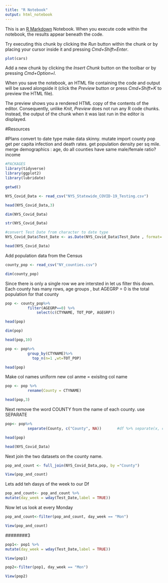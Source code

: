 ```yaml
---
title: "R Notebook"
output: html_notebook
---
```


This is an [R Markdown](http://rmarkdown.rstudio.com) Notebook. When you execute code within the notebook, the results appear beneath the code. 

Try executing this chunk by clicking the *Run* button within the chunk or by placing your cursor inside it and pressing *Cmd+Shift+Enter*. 

```r
plot(cars)
```

Add a new chunk by clicking the *Insert Chunk* button on the toolbar or by pressing *Cmd+Option+I*.

When you save the notebook, an HTML file containing the code and output will be saved alongside it (click the *Preview* button or press *Cmd+Shift+K* to preview the HTML file). 

The preview shows you a rendered HTML copy of the contents of the editor. Consequently, unlike *Knit*, *Preview* does not run any R code chunks. Instead, the output of the chunk when it was last run in the editor is displayed.

#Resources

#Plans
convert to date type
make data skinny.
mutate import county pop
get per capita infection and death rates.
get population density per sq mile.
merge demographics : age, do all counties have same male/female ratio?  income

```r
#PACKAGES
library(tidyverse)
library(ggplot2)
library(lubridate)
```

```r
getwd()
```

```r
NYS_Covid_Data <- read_csv("NYS_Statewide_COVID-19_Testing.csv")
```

```r
head(NYS_Covid_Data,3)
```

```r
dim(NYS_Covid_Data)
```


```r
str(NYS_Covid_Data)
```

```r
#convert Test Date from character to date type
NYS_Covid_Data$Test_Date <- as.Date(NYS_Covid_Data$Test_Date , format= "%m/%d/%Y")

```

```r
head(NYS_Covid_Data)
```

Add population data from the Census
```r
county_pop <- read_csv("NY_counties.csv")
```


```r
dim(county_pop)
```

Since there is only a single row we are intersted in let us filter this down.
Each county has many rows, age groups , but  AGEGRP = 0 is
the total population for that county
```r
pop <- county_pop%>%
          filter(AGEGRP==0) %>%
              select(c(CTYNAME, TOT_POP, AGEGRP))
```

```r
head(pop)
```
```r
dim(pop)
```

```r
head(pop,10)
```

```r
pop <- pop%>%
          group_by(CTYNAME)%>%
            top_n(n=1 ,wt=TOT_POP)
```


```r
head(pop)
```

Make col names uniform
new col anme = exisitng col name
```r
pop <- pop %>% 
          rename(County = CTYNAME)
``` 

```r
head(pop,3)
```

Next remove the word COUNTY from the name of each county.
use SEPARATE
```r
pop<- pop%>%
          separate(County, c("County", NA))       #df %>% separate(x, c("a", NA))
```


```r
head(pop)   
```

```r
head(NYS_Covid_Data)
```


Next join the two datasets on the county name.
```r
pop_and_count <- full_join(NYS_Covid_Data,pop, by ="County")
```

```r
View(pop_and_count)
```


Lets add teh dasys of the week to our Df
```r
pop_and_count<- pop_and_count %>%
mutate(day_week = wday(Test_Date,label = TRUE))
```

Now let us look at every Monday
```r
pop_and_count<-filter(pop_and_count, day_week == "Mon")
```


```r
View(pop_and_count)
```

########3



```r
pop1<- pop1 %>%
mutate(day_week = wday(Test_Date,label = TRUE))
```

```r
View(pop1)
```

```r
pop2<-filter(pop1, day_week == "Mon")
```

```r
View(pop2)
```










